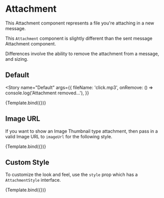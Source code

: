 
<Meta
  title="ChatEngine/ChatFeed/MessageForm/Attachment"
  component={Attachment}
/>


# Attachment

This Attachment component represents a file you're attaching in a new message.

This `Attachment` component is slightly different than the sent message Attachment component.

Differences involve the ability to remove the attachment from a message, and sizing.

## Default

<Story
  name="Default"
  args={{
    fileName: 'click.mp3',
    onRemove: () => console.log('Attachment removed...'),
  }}
>
  {Template.bind({})}
</Story>

<ArgsTable story="Default" />

## Image URL

If you want to show an Image Thumbnail type attachment, then pass in a valid Image URL to `imageUrl` for the following style.

<Canvas>
  <Story
    name="Image URL"
    args={{
      fileName: 'my-face-min.png',
      imageUrl:
        'https://chat-engine-assets.s3.amazonaws.com/tutorials/my-face-min.png',
    }}
  >
    {Template.bind({})}
  </Story>
</Canvas>

## Custom Style

To customize the look and feel, use the `style` prop which has a `AttachmentStyle` interface.

<Canvas>
  <Story
    name="Custom Style"
    args={{
      fileName: 'mountains.jpg',
      customStyle: {
        attachmentWrapper: { border: '2px solid red' },
        fileAttachmentPreview: { border: '2px solid blue' },
        imageAttachmentPreview: { border: '2px solid yellow' },
        removeAttachmentIcon: { border: '2px solid green' },
      },
    }}
  >
    {Template.bind({})}
  </Story>
</Canvas>
